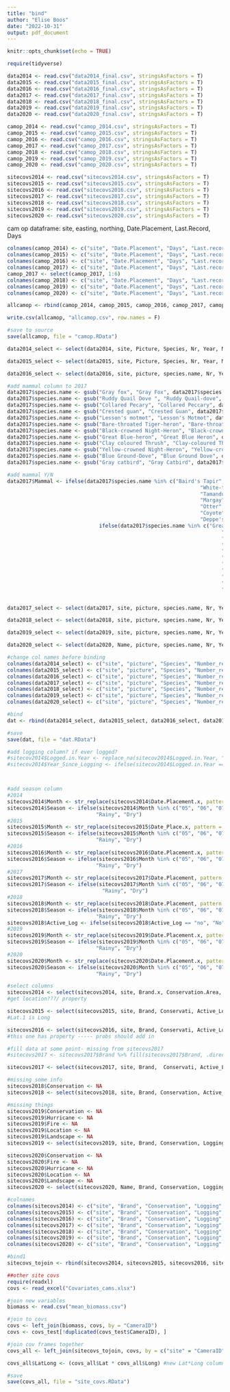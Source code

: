 ```yaml
---
title: "bind"
author: "Elise Boos"
date: "2022-10-31"
output: pdf_document
---
```


```r
knitr::opts_chunk$set(echo = TRUE)
```

```r
require(tidyverse)

data2014 <- read.csv("data2014_final.csv", stringsAsFactors = T)
data2015 <- read.csv("data2015_final.csv", stringsAsFactors = T)
data2016 <- read.csv("data2016_final.csv", stringsAsFactors = T)
data2017 <- read.csv("data2017_final.csv", stringsAsFactors = T)
data2018 <- read.csv("data2018_final.csv", stringsAsFactors = T)
data2019 <- read.csv("data2019_final.csv", stringsAsFactors = T)
data2020 <- read.csv("data2020_final.csv", stringsAsFactors = T)

camop_2014 <- read.csv("camop_2014.csv", stringsAsFactors = T)
camop_2015 <- read.csv("camop_2015.csv", stringsAsFactors = T)
camop_2016 <- read.csv("camop_2016.csv", stringsAsFactors = T)
camop_2017 <- read.csv("camop_2017.csv", stringsAsFactors = T)
camop_2018 <- read.csv("camop_2018.csv", stringsAsFactors = T)
camop_2019 <- read.csv("camop_2019.csv", stringsAsFactors = T)
camop_2020 <- read.csv("camop_2020.csv", stringsAsFactors = T)

sitecovs2014 <- read.csv("sitecovs2014.csv", stringsAsFactors = T)
sitecovs2015 <- read.csv("sitecovs2015.csv", stringsAsFactors = T)
sitecovs2016 <- read.csv("sitecovs2016.csv", stringsAsFactors = T)
sitecovs2017 <- read.csv("sitecovs2017.csv", stringsAsFactors = T)
sitecovs2018 <- read.csv("sitecovs2018.csv", stringsAsFactors = T)
sitecovs2019 <- read.csv("sitecovs2019.csv", stringsAsFactors = T)
sitecovs2020 <- read.csv("sitecovs2020.csv", stringsAsFactors = T)

```

cam op dataframe: site, easting, northing, Date.Placement, Last.Record, Days
```r
colnames(camop_2014) <- c("site", "Date.Placement", "Days", "Last.record", "Northing", "Easting")
colnames(camop_2015) <- c("site", "Date.Placement", "Days", "Last.record", "Northing", "Easting")
colnames(camop_2016) <- c("site", "Date.Placement", "Days", "Last.record", "Northing", "Easting")
colnames(camop_2017) <- c("site", "Date.Placement", "Days", "Last.record", "Northing", "Easting", "Logging")
camop_2017 <- select(camop_2017, 1:6)
colnames(camop_2018) <- c("site", "Date.Placement", "Days", "Last.record", "Northing", "Easting")
colnames(camop_2019) <- c("site", "Date.Placement", "Days", "Last.record", "Northing", "Easting")
colnames(camop_2020) <- c("site", "Date.Placement", "Days", "Last.record", "Northing", "Easting")

allcamop <- rbind(camop_2014, camop_2015, camop_2016, camop_2017, camop_2018, camop_2019, camop_2020)

write.csv(allcamop, "allcamop.csv", row.names = F)

#save to source
save(allcamop, file = "camop.RData")
```

```r

data2014_select <- select(data2014, site, Picture, Species, Nr, Year, Month, Day, Hour_exact, obsdate, Mammal, Easting.x, Northing.x, date_time_obs)

data2015_select <- select(data2015, site, Picture, Species, Nr, Year, Month, Day, Hour_exact, obsdate, Mammal, Easting.1, Northing.1, date_time_obs)

data2016_select <- select(data2016, site, picture, species.name, Nr, Year, Month, Day, Hour.Exact, obsdate, Mammal, Easting, Northing, date_time_obs)

#add mammal column to 2017
data2017$species.name <- gsub("Gray fox", "Gray Fox", data2017$species.name)
data2017$species.name <- gsub("Ruddy Quail Dove ", "Ruddy Quail-dove", data2017$species.name)
data2017$species.name <- gsub("Collared Pecary", "Collared Peccary", data2017$species.name)
data2017$species.name <- gsub("Crested guan", "Crested Guan", data2017$species.name)
data2017$species.name <- gsub("Lesson's motmot", "Lesson's Motmot", data2017$species.name)
data2017$species.name <- gsub("Bare-throated Tiger-heron", "Bare-throated Tiger Heron", data2017$species.name)
data2017$species.name <- gsub("Black-crowned Night-Heron", "Black-crowned Night Heron", data2017$species.name)
data2017$species.name <- gsub("Great Blue-heron", "Great Blue Heron", data2017$species.name)
data2017$species.name <- gsub("Clay coloured Thrush", "Clay-coloured Thrush", data2017$species.name)
data2017$species.name <- gsub("Yellow-crowned Night-Heron", "Yellow-crowned Night Heron", data2017$species.name)
data2017$species.name <- gsub("Blue Ground-Dove", "Blue Ground Dove", data2017$species.name)
data2017$species.name <- gsub("Gray catbird", "Gray Catbird", data2017$species.name)

#add mammal Y/N
data2017$Mammal <- ifelse(data2017$species.name %in% c("Baird's Tapir", "Puma", "Red Brocket Deer", "White-lipped Peccary", 
                                                               "White-tailed Deer", "Ocelot", "Agouti", "Gray Fox", 
                                                               "Tamandua", "White-nosed Coati", "Common Opossum", "Jaguar", 
                                                               "Margay", "Paca", "Tayra", "Racoon", "Striped Hog-nosed Skunk", 
                                                               "Otter", "Brown Four-eyed Opossum", "Nine-banded Armadillo", 
                                                               "Coyote", "Jaguarundi", "Rodent", "Social Flycatcher", "Squirrel", 
                                                               "Deppe's Squirrel"), "Yes",
                              ifelse(data2017$species.name %in% c("Great Curassow", "Ocellated Turkey", "Unknown", "Humans", 
                                                                      "Mottled Owl", "Neeltje", "Gray-headed Dove", "Chachalaca", 
                                                                      "Ruddy Quail-dove", "Black-faced Antthrush", "Scaled Pigeon", 
                                                                      "Collared Peccary", "Lesson's Motmot", "Wood Thrush", 
                                                                      "Boat-billed Heron", "Slaty-breasted Tinamou", "Bare-throated Tiger Heron", 
                                                                      "Black-crowned Night Heron", "Cane Toad", "Great Blue Heron", 
                                                                      "Great Tinamou", "Limpkin", "Agami Heron", "Clay-coloured Thrush", 
                                                                      "Yellow-crowned Night Heron", "Russet-naped Woodrail", "Bird", 
                                                                      "Blue Ground Dove", "Gray Catbird", "Gray-chested Dove", "Hawk", 
                                                                      "Northern Waterthrush", "Ornate Hawk-eagle", "Roadside Hawk", 
                                                                      "Little Tinamou", "Crested Guan"), "No", NA))


data2017_select <- select(data2017, site, picture, species.name, Nr, Year, Month, Day, Hour.Exact, obsdate, Mammal, Easting, Northing, date_time_obs)

data2018_select <- select(data2018, site, picture, species.name, Nr, Year, Month, Day, Hour.Exact, obsdate, Mammal, Easting.y, Northing.y, date_time_obs)

data2019_select <- select(data2019, site, picture, species.name, Nr, Year, Month, Day, Hour.Exact, obsdate, Mammal, Easting.y, Northing.y, date_time_obs)

data2020_select <- select(data2020, Name, picture, species.name, Nr, Year, Month, Day, Hour.Exact, obsdate, Mammal, Easting.x, Northing.x, date_time_obs)

#change col names before binding
colnames(data2014_select) <- c("site", "picture", "Species", "Number_recorded", "Year", "Month", "Day", "Hour", "obsdate", "Mammal", "Easting", "Northing", "date_time_obs")
colnames(data2015_select) <- c("site", "picture", "Species", "Number_recorded", "Year", "Month", "Day", "Hour", "obsdate", "Mammal", "Easting", "Northing", "date_time_obs")
colnames(data2016_select) <- c("site", "picture", "Species", "Number_recorded", "Year", "Month", "Day", "Hour", "obsdate", "Mammal", "Easting", "Northing", "date_time_obs")
colnames(data2017_select) <- c("site", "picture", "Species", "Number_recorded", "Year", "Month", "Day", "Hour", "obsdate", "Mammal", "Easting", "Northing", "date_time_obs")
colnames(data2018_select) <- c("site", "picture", "Species", "Number_recorded", "Year", "Month", "Day", "Hour", "obsdate", "Mammal", "Easting", "Northing", "date_time_obs")
colnames(data2019_select) <- c("site", "picture", "Species", "Number_recorded", "Year", "Month", "Day", "Hour", "obsdate", "Mammal", "Easting", "Northing", "date_time_obs")
colnames(data2020_select) <- c("site", "picture", "Species", "Number_recorded", "Year", "Month", "Day", "Hour", "obsdate", "Mammal", "Easting", "Northing", "date_time_obs")

#bind
dat <- rbind(data2014_select, data2015_select, data2016_select, data2017_select, data2018_select, data2019_select, data2020_select)

#save
save(dat, file = "dat.RData")
```


```r

#add logging column? if ever logged?
#sitecov2014$Logged.in.Year <- replace_na(sitecov2014$Logged.in.Year, "No") #na to No
#sitecov2014$Year_Since_Logging <- ifelse(sitecov2014$Logged.in.Year == "No", "No","Yes")



#add season column
#2014
sitecovs2014$Month <- str_replace(sitecovs2014$Date.Placement.x, pattern = ".*-([^-]*)-.*", replacement = "\\1")
sitecovs2014$Season <- ifelse(sitecovs2014$Month %in% c("05", "06", "07", "08", "09", "10"), 
                             "Rainy", "Dry")
#2015
sitecovs2015$Month <- str_replace(sitecovs2015$Date_Place.x, pattern = ".*-([^-]*)-.*", replacement = "\\1")
sitecovs2015$Season <- ifelse(sitecovs2015$Month %in% c("05", "06", "07", "08", "09", "10"), 
                             "Rainy", "Dry")
#2016
sitecovs2016$Month <- str_replace(sitecovs2016$Date.Placement.x, pattern = ".*-([^-]*)-.*", replacement = "\\1")
sitecovs2016$Season <- ifelse(sitecovs2016$Month %in% c("05", "06", "07", "08", "09", "10"), 
                             "Rainy", "Dry")
#2017
sitecovs2017$Month <- str_replace(sitecovs2017$Date.Placement, pattern = ".*-([^-]*)-.*", replacement = "\\1")
sitecovs2017$Season <- ifelse(sitecovs2017$Month %in% c("05", "06", "07", "08", "09", "10"), 
                               "Rainy", "Dry")
#2018
sitecovs2018$Month <- str_replace(sitecovs2018$Date.Placement, pattern = ".*-([^-]*)-.*", replacement = "\\1")
sitecovs2018$Season <- ifelse(sitecovs2018$Month %in% c("05", "06", "07", "08", "09", "10"), 
                             "Rainy", "Dry")
sitecovs2018$Active_Log <- ifelse(sitecovs2018$Active_Log == "no", "No", "Yes") #fix error
#2019
sitecovs2019$Month <- str_replace(sitecovs2019$Date.Placement.x, pattern = ".*-([^-]*)-.*", replacement = "\\1")
sitecovs2019$Season <- ifelse(sitecovs2019$Month %in% c("05", "06", "07", "08", "09", "10"), 
                             "Rainy", "Dry")
#2020
sitecovs2020$Month <- str_replace(sitecovs2020$Date.Placement.x, pattern = ".*-([^-]*)-.*", replacement = "\\1")
sitecovs2020$Season <- ifelse(sitecovs2020$Month %in% c("05", "06", "07", "08", "09", "10"), 
                             "Rainy", "Dry")

#select columns
sitecovs2014 <- select(sitecovs2014, site, Brand.x, Conservation.Area, Active.Logging, Hurricane.Damage, Fire.Damage, Location.descr., Landscape, Lat, Lon, Season)
#get location???/ property 

sitecovs2015 <- select(sitecovs2015, site, Brand, Conservati, Active_Log, Hurricane, Fire_Damag, Location_d, Landscape, Lat, Lat.1, Season)
#Lat.1 is Long

sitecovs2016 <- select(sitecovs2016, site, Brand, Conservati, Active_Log, Hurricane, Fire_Damag, Location_d, Landscape, Lat, Long, Season)
#this one has property ----- probs should add in 

#fill data at some point- missing from sitecovs2017
#sitecovs2017 <- sitecovs2017$Brand %>% fill(sitecovs2017$Brand, .direction = "down")

sitecovs2017 <- select(sitecovs2017, site, Brand,  Conservati, Active_Log, Hurricane, Fire_Damag, Location_d, Landscape, Lat, Long, Season)

#missing some info
sitecovs2018$Conservation <- NA
sitecovs2018 <- select(sitecovs2018, site, Brand, Conservation, Active_Log, Hurricane, Fire_Damag, Location_d, Landscape, Lat, Long, Season)

#missing things
sitecovs2019$Conservation <- NA
sitecovs2019$Hurricane <- NA
sitecovs2019$Fire <- NA
sitecovs2019$Location <- NA
sitecovs2019$Landscape <- NA
sitecovs2019 <- select(sitecovs2019, site, Brand, Conservation, Logging, Hurricane, Fire, Location, Landscape, Lat, Long, Season)

sitecovs2020$Conservation <- NA
sitecovs2020$Fire <- NA
sitecovs2020$Hurricane <- NA
sitecovs2020$Location <- NA
sitecovs2020$Landscape <- NA
sitecovs2020 <- select(sitecovs2020, Name, Brand, Conservation, Logging, Hurricane, Fire, Location, Landscape, Lat, Long, Season)

#colnames
colnames(sitecovs2014) <- c("site", "Brand", "Conservation", "Logging", "Hurricane", "Fire", "Location", "Landscape", "Lat", "Long", "Season")
colnames(sitecovs2015) <- c("site", "Brand", "Conservation", "Logging", "Hurricane", "Fire", "Location", "Landscape", "Lat", "Long", "Season")
colnames(sitecovs2016) <- c("site", "Brand", "Conservation", "Logging", "Hurricane", "Fire", "Location", "Landscape", "Lat", "Long", "Season")
colnames(sitecovs2017) <- c("site", "Brand", "Conservation", "Logging", "Hurricane", "Fire", "Location", "Landscape", "Lat", "Long", "Season")
colnames(sitecovs2018) <- c("site", "Brand", "Conservation", "Logging", "Hurricane", "Fire", "Location", "Landscape", "Lat", "Long", "Season")
colnames(sitecovs2019) <- c("site", "Brand", "Conservation", "Logging", "Hurricane", "Fire", "Location", "Landscape", "Lat", "Long", "Season")
colnames(sitecovs2020) <- c("site", "Brand", "Conservation", "Logging", "Hurricane", "Fire", "Location", "Landscape", "Lat", "Long", "Season")

#bind1
sitecovs_tojoin <- rbind(sitecovs2014, sitecovs2015, sitecovs2016, sitecovs2017, sitecovs2018, sitecovs2019, sitecovs2020)

##other site covs
require(readxl)
covs <- read_excel("Covariates_cams.xlsx")

#join new variables
biomass <- read.csv("mean_biomass.csv")

#join to covs
covs <- left_join(biomass, covs, by = "CameraID")
covs <- covs_test[!duplicated(covs_test$CameraID), ]

#join cov frames together
covs_all <- left_join(sitecovs_tojoin, covs, by = c("site" = "CameraID"))

covs_all$LatLong <- (covs_all$Lat * covs_all$Long) #new Lat*Long column to account for autocorrelation

#save
save(covs_all, file = "site_covs.RData")
```
